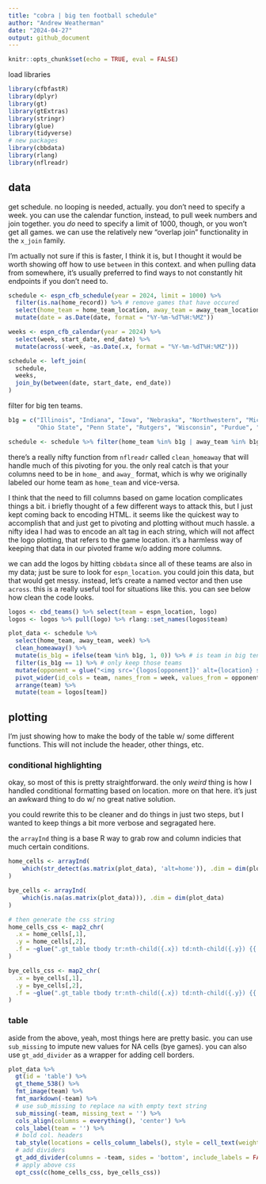 ```yaml
---
title: "cobra | big ten football schedule"
author: "Andrew Weatherman"
date: "2024-04-27"
output: github_document
---
```


```r
knitr::opts_chunk$set(echo = TRUE, eval = FALSE)
```

load libraries

```r
library(cfbfastR)
library(dplyr)
library(gt)
library(gtExtras)
library(stringr)
library(glue)
library(tidyverse) 
# new packages
library(cbbdata)
library(rlang)
library(nflreadr)
```

## data

get schedule. no looping is needed, actually. you don't need to specify a week. you can use the calendar function, instead, to pull week numbers and join together. you *do* need to specify a limit of 1000, though, or you won't get all games. we can use the relatively new "overlap join" functionality in the `x_join` family.

I'm actually not sure if this is faster, I think it is, but I thought it would be worth showing off how to use `between` in this context. and when pulling data from somewhere, it's usually preferred to find ways to not constantly hit endpoints if you don't need to.

```r
schedule <- espn_cfb_schedule(year = 2024, limit = 1000) %>% 
  filter(is.na(home_record)) %>% # remove games that have occured
  select(home_team = home_team_location, away_team = away_team_location, date = game_date) %>% 
  mutate(date = as.Date(date, format = "%Y-%m-%dT%H:%MZ"))

weeks <- espn_cfb_calendar(year = 2024) %>% 
  select(week, start_date, end_date) %>% 
  mutate(across(-week, ~as.Date(.x, format = "%Y-%m-%dT%H:%MZ")))

schedule <- left_join(
  schedule,
  weeks,
  join_by(between(date, start_date, end_date))
)
```

filter for big ten teams.

```r
b1g = c("Illinois", "Indiana", "Iowa", "Nebraska", "Northwestern", "Michigan", "Michigan State", "Minnesota",
        "Ohio State", "Penn State", "Rutgers", "Wisconsin", "Purdue", "Maryland", "Washington", "USC", "UCLA", "Oregon")

schedule <- schedule %>% filter(home_team %in% b1g | away_team %in% b1g)
```

there's a really nifty function from `nflreadr` called `clean_homeaway` that will handle much of this pivoting for you. the only real catch is that your columns need to be in `home_` and `away_` format, which is why we originally labeled our home team as `home_team` and vice-versa. 

I think that the need to fill columns based on game location complicates things a bit. i briefly thought of a few different ways to attack this, but I just kept coming back to encoding HTML. it seems like the quickest way to accomplish that and just get to pivoting and plotting without much hassle. a nifty idea I had was to encode an alt tag in each string, which will not affect the logo plotting, that refers to the game location. it's a harmless way of keeping that data in our pivoted frame w/o adding more columns.

we can add the logos by hitting `cbbdata` since all of these teams are also in my data; just be sure to look for `espn_location`. you could join this data, but that would get messy. instead, let's create a named vector and then use `across`. this is a really useful tool for situations like this. you can see below how clean the code looks.

```r
logos <- cbd_teams() %>% select(team = espn_location, logo)
logos <- logos %>% pull(logo) %>% rlang::set_names(logos$team)

plot_data <- schedule %>% 
  select(home_team, away_team, week) %>% 
  clean_homeaway() %>% 
  mutate(is_b1g = ifelse(team %in% b1g, 1, 0)) %>% # is team in big ten
  filter(is_b1g == 1) %>% # only keep those teams
  mutate(opponent = glue("<img src='{logos[opponent]}' alt={location} style='height:30px; vertical-align:middle;'>")) %>% 
  pivot_wider(id_cols = team, names_from = week, values_from = opponent) %>% 
  arrange(team) %>% 
  mutate(team = logos[team])
```

## plotting

I'm just showing how to make the body of the table w/ some different functions. This will not include the header, other things, etc.

### conditional highlighting

okay, so most of this is pretty straightforward. the only *weird* thing is how I handled conditional formatting based on location. more on that here. it's just an awkward thing to do w/ no great native solution.

you could rewrite this to be cleaner and do things in just two steps, but I wanted to keep things a bit more verbose and segragated here.

the `arrayInd` thing is a base R way to grab row and column indicies that much certain conditions.

```r
home_cells <- arrayInd(
    which(str_detect(as.matrix(plot_data), 'alt=home')), .dim = dim(plot_data)
)

bye_cells <- arrayInd(
    which(is.na(as.matrix(plot_data))), .dim = dim(plot_data)
)

# then generate the css string
home_cells_css <- map2_chr(
  .x = home_cells[,1],
  .y = home_cells[,2],
  .f = ~glue(".gt_table tbody tr:nth-child({.x}) td:nth-child({.y}) {{ background-color: #cce7f5; }}")
)

bye_cells_css <- map2_chr(
  .x = bye_cells[,1],
  .y = bye_cells[,2],
  .f = ~glue(".gt_table tbody tr:nth-child({.x}) td:nth-child({.y}) {{ background-color: #d9d9d9; }}")
)
```

### table

aside from the above, yeah, most things here are pretty basic. you can use `sub_missing` to impute new values for NA cells (bye games). you can also use `gt_add_divider` as a wrapper for adding cell borders.

```r
plot_data %>% 
  gt(id = 'table') %>% 
  gt_theme_538() %>% 
  fmt_image(team) %>%
  fmt_markdown(-team) %>% 
  # use sub_missing to replace na with empty text string
  sub_missing(-team, missing_text = '') %>% 
  cols_align(columns = everything(), 'center') %>% 
  cols_label(team = '') %>% 
  # bold col. headers
  tab_style(locations = cells_column_labels(), style = cell_text(weight = 'bold')) %>% 
  # add dividers
  gt_add_divider(columns = -team, sides = 'bottom', include_labels = FALSE, color = 'black', weight = px(1.5)) %>% 
  # apply above css
  opt_css(c(home_cells_css, bye_cells_css))
```
